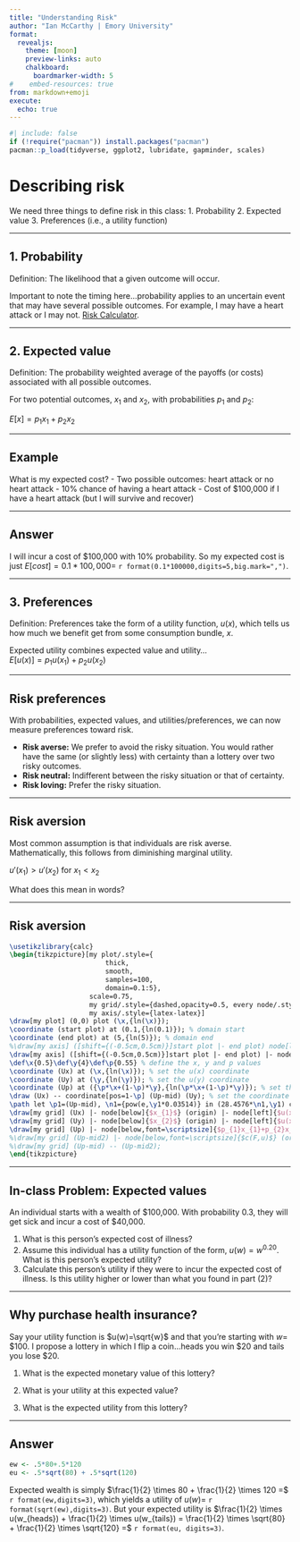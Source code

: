```yaml
---
title: "Understanding Risk"
author: "Ian McCarthy | Emory University"
format: 
  revealjs:
    theme: [moon]
    preview-links: auto
    chalkboard:
      boardmarker-width: 5
#    embed-resources: true
from: markdown+emoji
execute: 
  echo: true
---
```


```r
#| include: false
if (!require("pacman")) install.packages("pacman")
pacman::p_load(tidyverse, ggplot2, lubridate, gapminder, scales)
```

# Describing risk

We need three things to define risk in this class:
1. Probability
2. Expected value
3. Preferences (i.e., a utility function)

---

## 1. Probability
Definition: The likelihood that a given outcome will occur.<br>


::: {.fragment}
Important to note the timing here...probability applies to an uncertain event that may have several possible outcomes. For example, I may have a heart attack or I may not. [Risk Calculator](http://www.cvriskcalculator.com/).
:::

---

## 2. Expected value
Definition: The probability weighted average of the payoffs (or costs) associated with all possible outcomes.<br>


::: {.fragment}

For two potential outcomes, $x_{1}$ and $x_{2}$, with probabilities $p_{1}$ and $p_{2}$:<br>

$E[x] = p_{1}x_{1} + p_{2}x_{2}$

:::

---

## Example
What is my expected cost?
- Two possible outcomes: heart attack or no heart attack
- 10% chance of having a heart attack
- Cost of <span>&#36;</span>100,000 if I have a heart attack (but I will survive and recover)<br>


---

## Answer

I will incur a cost of \$100,000 with 10% probability. So my expected cost is just $E[cost]=0.1*100,000 =$ `r format(0.1*100000,digits=5,big.mark=",")`.

---

## 3. Preferences
Definition: Preferences take the form of a utility function, $u(x)$, which tells us how much we benefit get from some consumption bundle, $x$.<br>

::: {.fragment}

Expected utility combines expected value and utility...<br>
$E[u(x)] = p_{1}u(x_{1}) + p_{2}u(x_{2})$

:::

---

## Risk preferences
With probabilities, expected values, and utilities/preferences, we can now measure preferences toward risk.

::: {.fragment}
- **Risk averse:** We prefer to avoid the risky situation. You would rather have the same (or slightly less) with certainty than a lottery over two risky outcomes.
- **Risk neutral:** Indifferent between the risky situation or that of certainty.
- **Risk loving:** Prefer the risky situation. 
:::

---

## Risk aversion
Most common assumption is that individuals are risk averse. Mathematically, this follows from diminishing marginal utility.

::: {.fragment}
$u'(x_{1}) > u'(x_{2})$ for $x_{1} < x_{2}$
:::

::: {.fragment}
What does this mean in words?
:::

---

## Risk aversion
```tikz
\usetikzlibrary{calc}
\begin{tikzpicture}[my plot/.style={
                        thick,
                        smooth,
                        samples=100,
                        domain=0.1:5},
                    scale=0.75,
                    my grid/.style={dashed,opacity=0.5, every node/.style={black,opacity=1, transform shape}},
                    my axis/.style={latex-latex}]
\draw[my plot] (0,0) plot (\x,{ln(\x)});
\coordinate (start plot) at (0.1,{ln(0.1)}); % domain start
\coordinate (end plot) at (5,{ln(5)}); % domain end
%\draw[my axis] ([shift={(-0.5cm,0.5cm)}]start plot |- end plot) node[left] {$u(\cdot)$} |- node[coordinate](origin){} ([shift={(0.5cm,-0.5cm)}]start plot -| end plot) node[below] {$\cdot$};
\draw[my axis] ([shift={(-0.5cm,0.5cm)}]start plot |- end plot) |- node[coordinate](origin){} ([shift={(0.5cm,-0.5cm)}]start plot -| end plot);
\def\x{0.5}\def\y{4}\def\p{0.55} % define the x, y and p values
\coordinate (Ux) at (\x,{ln(\x)}); % set the u(x) coordinate
\coordinate (Uy) at (\y,{ln(\y)}); % set the u(y) coordinate
\coordinate (Up) at ({\p*\x+(1-\p)*\y},{ln(\p*\x+(1-\p)*\y)}); % set the u(p*x+(1-p)*y) coordinate
\draw (Ux) -- coordinate[pos=1-\p] (Up-mid) (Uy); % set the coordinate on the linear curve
\path let \p1=(Up-mid), \n1={pow(e,\y1*0.03514)} in (28.4576*\n1,\y1) coordinate (Up-mid2); 
\draw[my grid] (Ux) |- node[below]{$x_{1}$} (origin) |- node[left]{$u(x_{1})$} cycle;
\draw[my grid] (Uy) |- node[below]{$x_{2}$} (origin) |- node[left]{$u(x_{2})$} cycle;
\draw[my grid] (Up) |- node[below,font=\scriptsize]{$p_{1}x_{1}+p_{2}x_{2}$} (origin) |- node[left,font=\scriptsize]{$u(p_{1}x_{1}+p_{2}x_{2})$} cycle;
%\draw[my grid] (Up-mid2) |- node[below,font=\scriptsize]{$c(F,u)$} (origin) |- node[left]{$pu(x)+(1-p)u(y)$} cycle;
%\draw[my grid] (Up-mid) -- (Up-mid2);
\end{tikzpicture}
```


---

## In-class Problem: Expected values
An individual starts with a wealth of \$100,000. With probability 0.3, they will get sick and incur a cost of \$40,000.

::: {.fragment}
1. What is this person's expected cost of illness?
2. Assume this individual has a utility function of the form, $u(w) = w^{0.20}$. What is this person's expected utility?
3. Calculate this person's utility if they were to incur the expected cost of illness. Is this utility higher or lower than what you found in part (2)?
:::


---

## Why purchase health insurance?
Say your utility function is $u(w)=\sqrt{w}$ and that you're starting with $w=$ \$100. I propose a lottery in which I flip a coin...heads you win \$20 and tails you lose \$20.

::: {.fragment}

1. What is the expected monetary value of this lottery? 

2. What is your utility at this expected value? 

3. What is the expected utility from this lottery?
:::

---

## Answer
```r
ew <- .5*80+.5*120
eu <- .5*sqrt(80) + .5*sqrt(120)

```
Expected wealth is simply $\frac{1}{2} \times 80 + \frac{1}{2} \times 120 =$ `r format(ew,digits=3)`, which yields a utility of $u(w)=$ `r format(sqrt(ew),digits=3)`. But your expected utility is $\frac{1}{2} \times u(w_{heads}) + \frac{1}{2} \times u(w_{tails}) = \frac{1}{2} \times \sqrt{80} + \frac{1}{2} \times \sqrt{120} =$ `r format(eu, digits=3)`.

